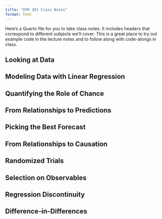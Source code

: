 ```yaml
---
title: "DPR 201 Class Notes"
format: html
---
```


Here's a Quarto file for you to take class notes. It includes headers that correspond to different subjects we'll cover. This is a great place to try out example code in the lecture notes and to follow along with code-alongs in class.

## Looking at Data


## Modeling Data with Linear Regression


## Quantifying the Role of Chance


## From Relationships to Predictions


## Picking the Best Forecast


## From Relationships to Causation


## Randomized Trials


## Selection on Observables


## Regression Discontinuity


## Difference-in-Differences